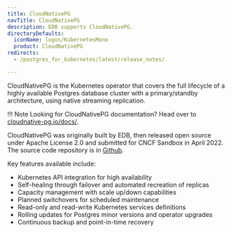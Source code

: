 ```yaml
---
title: CloudNativePG
navTitle: CloudNativePG
description: EDB supports CloudNativePG.
directoryDefaults:
  iconName: logos/KubernetesMono
  product: CloudNativePG
redirects:
  - /postgres_for_kubernetes/latest/release_notes/

---
```


CloudNativePG is the Kubernetes operator that covers the full lifecycle of a highly available Postgres database cluster with a primary/standby architecture, using native streaming replication.

!!! Note
    Looking for CloudNativePG documentation? Head over to [cloudnative-pg.io/docs/](https://cloudnative-pg.io/docs/).

CloudNativePG was originally built by EDB, then released open source under Apache License 2.0 and submitted for CNCF Sandbox in April 2022. The source code repository is in [Github](https://github.com/cloudnative-pg/cloudnative-pg).

Key features available include:
- Kubernetes API integration for high availability
- Self-healing through failover and automated recreation of replicas
- Capacity management with scale up/down capabilities
- Planned switchovers for scheduled maintenance
- Read-only and read-write Kubernetes services definitions
- Rolling updates for Postgres minor versions and operator upgrades
- Continuous backup and point-in-time recovery


